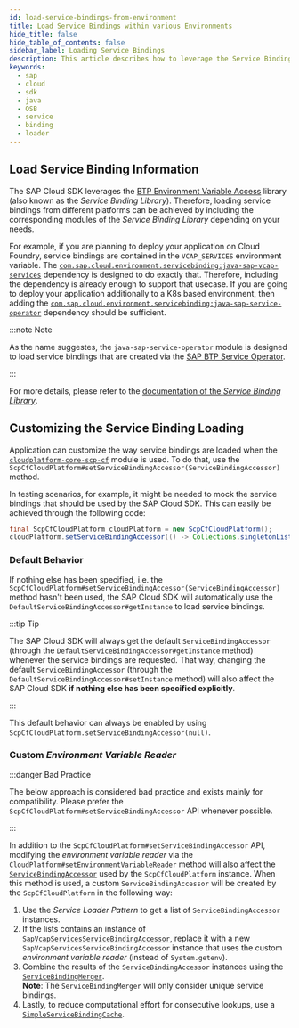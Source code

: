 ```yaml
---
id: load-service-bindings-from-environment
title: Load Service Bindings within various Environments
hide_title: false
hide_table_of_contents: false
sidebar_label: Loading Service Bindings
description: This article describes how to leverage the Service Binding Loader API of the SAP Cloud SDK for Java to read service information in different environments.
keywords:
  - sap
  - cloud
  - sdk
  - java
  - OSB
  - service
  - binding
  - loader
---
```


## Load Service Binding Information

The SAP Cloud SDK leverages the [BTP Environment Variable Access](https://github.com/SAP/btp-environment-variable-access) library (also known as the _Service Binding Library_).
Therefore, loading service bindings from different platforms can be achieved by including the corresponding modules of the _Service Binding Library_ depending on your needs.

For example, if you are planning to deploy your application on Cloud Foundry, service bindings are contained in the `VCAP_SERVICES` environment variable.
The [`com.sap.cloud.environment.servicebinding:java-sap-vcap-services`](https://search.maven.org/search?q=g:com.sap.cloud.environment.servicebinding%20AND%20a:java-sap-vcap-services) dependency is designed to do exactly that.
Therefore, including the dependency is already enough to support that usecase.
If you are going to deploy your application additionally to a K8s based environment, then adding the [`com.sap.cloud.environment.servicebinding:java-sap-service-operator`](https://search.maven.org/search?q=g:com.sap.cloud.environment.servicebinding%20AND%20a:java-sap-service-operator) dependency should be sufficient.

:::note Note

As the name suggestes, the `java-sap-service-operator` module is designed to load service bindings that are created via the [SAP BTP Service Operator](https://github.com/SAP/sap-btp-service-operator).

:::

For more details, please refer to the [documentation of the _Service Binding Library_](https://github.com/SAP/btp-environment-variable-access).

## Customizing the Service Binding Loading

Application can customize the way service bindings are loaded when the [`cloudplatform-core-scp-cf`](https://search.maven.org/artifact/com.sap.cloud.sdk.cloudplatform/cloudplatform-core-scp-cf) module is used.
To do that, use the `ScpCfCloudPlatform#setServiceBindingAccessor(ServiceBindingAccessor)` method.

In testing scenarios, for example, it might be needed to mock the service bindings that should be used by the SAP Cloud SDK.
This can easily be achieved through the following code:

```java
final ScpCfCloudPlatform cloudPlatform = new ScpCfCloudPlatform();
cloudPlatform.setServiceBindingAccessor(() -> Collections.singletonList(mock(ServiceBinding.class)));
```

### Default Behavior

If nothing else has been specified, i.e. the `ScpCfCloudPlatform#setServiceBindingAccessor(ServiceBindingAccessor)` method hasn't been used, the SAP Cloud SDK will automatically use the `DefaultServiceBindingAccessor#getInstance` to load service bindings.

:::tip Tip

The SAP Cloud SDK will always get the default `ServiceBindingAccessor` (through the `DefaultServiceBindingAccessor#getInstance` method) whenever the service bindings are requested.
That way, changing the default `ServiceBindingAccessor` (through the `DefaultServiceBindingAccessor#setInstance` method) will also affect the SAP Cloud SDK **if nothing else has been specified explicitly**.

:::

This default behavior can always be enabled by using `ScpCfCloudPlatform.setServiceBindingAccessor(null)`.

### Custom _Environment Variable Reader_

:::danger Bad Practice

The below approach is considered bad practice and exists mainly for compatibility.
Please prefer the `ScpCfCloudPlatform#setServiceBindingAccessor` API whenever possible.

:::

In addition to the `ScpCfCloudPlatform#setServiceBindingAccessor` API, modifying the _environment variable reader_ via the `CloudPlatform#setEnvironmentVariableReader` method will also affect the [`ServiceBindingAccessor`](https://github.com/SAP/btp-environment-variable-access/blob/main/api-parent/access-api/src/main/java/com/sap/cloud/environment/servicebinding/api/ServiceBindingAccessor.java) used by the `ScpCfCloudPlatform` instance.
When this method is used, a custom `ServiceBindingAccessor` will be created by the `ScpCfCloudPlatform` in the following way:

1. Use the _Service Loader Pattern_ to get a list of `ServiceBindingAccessor` instances.
2. If the lists contains an instance of [`SapVcapServicesServiceBindingAccessor`](https://github.com/SAP/btp-environment-variable-access/blob/main/sap-vcap-services/src/main/java/com/sap/cloud/environment/servicebinding/SapVcapServicesServiceBindingAccessor.java), replace it with a new `SapVcapServicesServiceBindingAccessor` instance that uses the custom _environment variable reader_ (instead of `System.getenv`).
3. Combine the results of the `ServiceBindingAccessor` instances using the [`ServiceBindingMerger`](https://github.com/SAP/btp-environment-variable-access/blob/main/api-parent/access-api/src/main/java/com/sap/cloud/environment/servicebinding/api/ServiceBindingMerger.java).<br/>
**Note**: The `ServiceBindingMerger` will only consider unique service bindings.
4. Lastly, to reduce computational effort for consecutive lookups, use a [`SimpleServiceBindingCache`](https://github.com/SAP/btp-environment-variable-access/blob/main/api-parent/access-api/src/main/java/com/sap/cloud/environment/servicebinding/api/SimpleServiceBindingCache.java).
